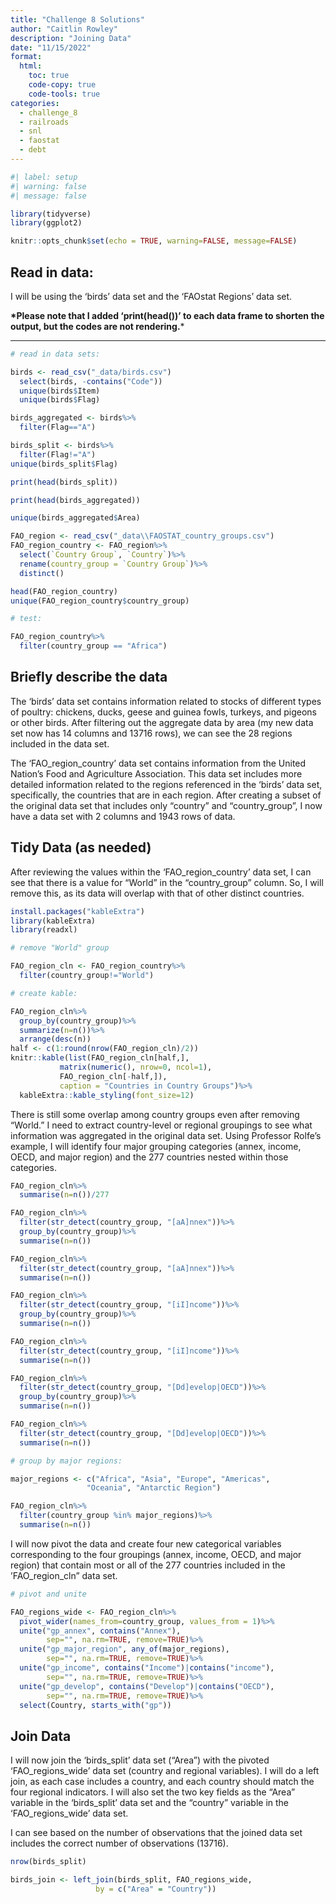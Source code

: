 ```yaml
---
title: "Challenge 8 Solutions"
author: "Caitlin Rowley"
description: "Joining Data"
date: "11/15/2022"
format:
  html:
    toc: true
    code-copy: true
    code-tools: true
categories:
  - challenge_8
  - railroads
  - snl
  - faostat
  - debt
---
```


```r
#| label: setup
#| warning: false
#| message: false

library(tidyverse)
library(ggplot2)

knitr::opts_chunk$set(echo = TRUE, warning=FALSE, message=FALSE)
```

## Read in data:

I will be using the 'birds' data set and the 'FAOstat Regions' data set.

**\*Please note that I added 'print(head())' to each data frame to shorten the output, but the codes are not rendering.**\*

------------------------------------------------------------------------

```r
# read in data sets:

birds <- read_csv("_data/birds.csv")
  select(birds, -contains("Code"))
  unique(birds$Item)
  unique(birds$Flag)

birds_aggregated <- birds%>%
  filter(Flag=="A")

birds_split <- birds%>%
  filter(Flag!="A")
unique(birds_split$Flag)

print(head(birds_split))

print(head(birds_aggregated))

unique(birds_aggregated$Area)
```

```r
FAO_region <- read_csv("_data\\FAOSTAT_country_groups.csv")
FAO_region_country <- FAO_region%>%
  select(`Country Group`, `Country`)%>%
  rename(country_group = `Country Group`)%>%
  distinct()

head(FAO_region_country)
unique(FAO_region_country$country_group)

# test:

FAO_region_country%>%
  filter(country_group == "Africa")
```

## Briefly describe the data

The 'birds' data set contains information related to stocks of different types of poultry: chickens, ducks, geese and guinea fowls, turkeys, and pigeons or other birds. After filtering out the aggregate data by area (my new data set now has 14 columns and 13716 rows), we can see the 28 regions included in the data set.

The 'FAO_region_country' data set contains information from the United Nation's Food and Agriculture Association. This data set includes more detailed information related to the regions referenced in the 'birds' data set, specifically, the countries that are in each region. After creating a subset of the original data set that includes only "country" and "country_group", I now have a data set with 2 columns and 1943 rows of data.

## Tidy Data (as needed)

After reviewing the values within the 'FAO_region_country' data set, I can see that there is a value for "World" in the "country_group" column. So, I will remove this, as its data will overlap with that of other distinct countries.

```r
install.packages("kableExtra")
library(kableExtra)
library(readxl)

# remove "World" group

FAO_region_cln <- FAO_region_country%>%
  filter(country_group!="World")

# create kable:

FAO_region_cln%>%
  group_by(country_group)%>%
  summarize(n=n())%>%
  arrange(desc(n))
half <- c(1:round(nrow(FAO_region_cln)/2))
knitr::kable(list(FAO_region_cln[half,],  
           matrix(numeric(), nrow=0, ncol=1),
           FAO_region_cln[-half,]), 
           caption = "Countries in Country Groups")%>%
  kableExtra::kable_styling(font_size=12)

```

There is still some overlap among country groups even after removing "World." I need to extract country-level or regional groupings to see what information was aggregated in the original data set. Using Professor Rolfe's example, I will identify four major grouping categories (annex, income, OECD, and major region) and the 277 countries nested within those categories.

```r
FAO_region_cln%>%
  summarise(n=n())/277

FAO_region_cln%>%
  filter(str_detect(country_group, "[aA]nnex"))%>%
  group_by(country_group)%>%
  summarise(n=n())

FAO_region_cln%>%
  filter(str_detect(country_group, "[aA]nnex"))%>%
  summarise(n=n())

FAO_region_cln%>%
  filter(str_detect(country_group, "[iI]ncome"))%>%
  group_by(country_group)%>%
  summarise(n=n())

FAO_region_cln%>%
  filter(str_detect(country_group, "[iI]ncome"))%>%
  summarise(n=n())

FAO_region_cln%>%
  filter(str_detect(country_group, "[Dd]evelop|OECD"))%>%
  group_by(country_group)%>%
  summarise(n=n())

FAO_region_cln%>%
  filter(str_detect(country_group, "[Dd]evelop|OECD"))%>%
  summarise(n=n())

# group by major regions:

major_regions <- c("Africa", "Asia", "Europe", "Americas", 
                 "Oceania", "Antarctic Region")

FAO_region_cln%>%
  filter(country_group %in% major_regions)%>%
  summarise(n=n())
```

I will now pivot the data and create four new categorical variables corresponding to the four groupings (annex, income, OECD, and major region) that contain most or all of the 277 countries included in the 'FAO_region_cln" data set.

```r
# pivot and unite

FAO_regions_wide <- FAO_region_cln%>%
  pivot_wider(names_from=country_group, values_from = 1)%>%
  unite("gp_annex", contains("Annex"), 
        sep="", na.rm=TRUE, remove=TRUE)%>%
  unite("gp_major_region", any_of(major_regions), 
        sep="", na.rm=TRUE, remove=TRUE)%>%
  unite("gp_income", contains("Income")|contains("income"),
        sep="", na.rm=TRUE, remove=TRUE)%>%
  unite("gp_develop", contains("Develop")|contains("OECD"),
        sep="", na.rm=TRUE, remove=TRUE)%>%
  select(Country, starts_with("gp"))
```

## Join Data

I will now join the 'birds_split' data set ("Area") with the pivoted 'FAO_regions_wide' data set (country and regional variables). I will do a left join, as each case includes a country, and each country should match the four regional indicators. I will also set the two key fields as the "Area" variable in the 'birds_split' data set and the "country" variable in the 'FAO_regions_wide' data set.

I can see based on the number of observations that the joined data set includes the correct number of observations (13716).

```r

nrow(birds_split)

birds_join <- left_join(birds_split, FAO_regions_wide,
                   by = c("Area" = "Country"))
```

